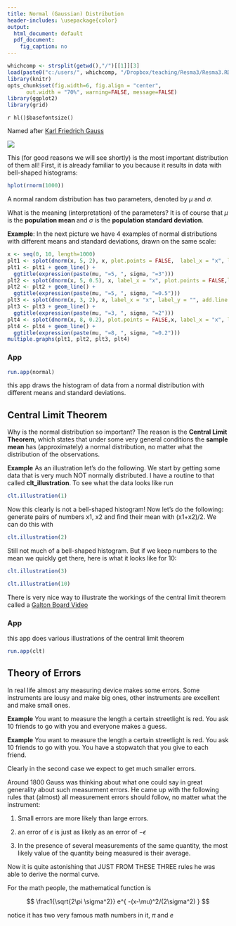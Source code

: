 ```yaml
---
title: Normal (Gaussian) Distribution
header-includes: \usepackage{color}
output:
  html_document: default
  pdf_document:
    fig_caption: no
---
```

<style>
table, th, td { text-align:right; }
th, td {padding: 10px;}
</style>

```r
whichcomp <- strsplit(getwd(),"/")[[1]][3]
load(paste0("c:/users/", whichcomp, "/Dropbox/teaching/Resma3/Resma3.RData"))
library(knitr)
opts_chunk$set(fig.width=6, fig.align = "center", 
      out.width = "70%", warning=FALSE, message=FALSE)
library(ggplot2)
library(grid)
```
`r hl()$basefontsize()`

Named after [Karl Friedrich Gauss](href="http://en.wikipedia.org/wiki/Carl_Friedrich_Gauss")

![](graphs/gauss.jpg)

This (for good reasons we will see shortly) is the most important distribution of them all! First, it is already familiar to you because it results in data with bell-shaped histograms:

```r
hplot(rnorm(1000))
```

A normal random distribution has two parameters, denoted by $\mu$ and $\sigma$.  

What is the meaning (interpretation) of the parameters? It is of course that $\mu$  is the **population mean **and $\sigma$ is the **population standard deviation**.

**Example**: In the next picture we have 4 examples of normal distributions with different means and standard deviations, drawn on the same scale: 

```r
x <- seq(0, 10, length=1000)
plt1 <- splot(dnorm(x, 5, 2), x, plot.points = FALSE,  label_x = "x", label_y = "", add.line = 3, return.graph = TRUE)
plt1 <- plt1 + geom_line() +
  ggtitle(expression(paste(mu, "=5, ", sigma, "=3")))
plt2 <- splot(dnorm(x, 5, 0.5), x, label_x = "x", plot.points = FALSE,label_y = "", add.line = 3, return.graph = TRUE)
plt2 <- plt2 + geom_line() +
  ggtitle(expression(paste(mu, "=5, ", sigma, "=0.5")))
plt3 <- splot(dnorm(x, 3, 2), x, label_x = "x", label_y = "", add.line = 3, plot.points = FALSE, return.graph = TRUE)
plt3 <- plt3 + geom_line() +
  ggtitle(expression(paste(mu, "=3, ", sigma, "=2")))
plt4 <- splot(dnorm(x, 8, 0.2), plot.points = FALSE,x, label_x = "x", label_y = "", add.line = 3, return.graph = TRUE)
plt4 <- plt4 + geom_line() +
  ggtitle(expression(paste(mu, "=8, ", sigma, "=0.2")))
multiple.graphs(plt1, plt2, plt3, plt4)
```


### App

```r
run.app(normal)
```

this app draws the histogram of data from a normal distribution with different means and standard deviations.

## Central Limit Theorem

Why is the normal distribution so important? The reason is the **Central Limit Theorem**, which states that under some very general conditions the **sample mean** has (approximately) a normal distribution, no matter what the distribution of the observations.

**Example** As an illustration let's do the following. We start by getting some data that is very much NOT normally distributed. I have a routine to that called **clt_illustration**. To see what the data looks like run

```r
clt.illustration(1)
```

Now this clearly is not a bell-shaped histogram! 
Now let's do the following: generate pairs of numbers x1, x2 and find their mean with (x1+x2)/2. We can do this with 
  
```r
clt.illustration(2) 
```

Still not much of a bell-shaped histogram. But if we keep numbers to the mean we quickly get there, here is what it looks like for 10:

```r
clt.illustration(3) 
```

```r
clt.illustration(10) 
```

There is very nice way to illustrate the workings of the central limit theorem called a [Galton Board Video](http://www.youtube.com/watch?v=3m4bxse2JEQ)

### App

this app does various illustrations of the central limit theorem 

```r
run.app(clt)
```

## Theory of Errors

In real life almost any measuring device makes some errors. Some instruments are lousy and make big ones, other instruments are excellent and make small ones.

**Example** You want to measure the length a certain streetlight is red. You ask 10 friends to go with you and everyone makes a guess.

**Example** You want to measure the length a certain streetlight is red. You ask 10 friends to go with you. You have a stopwatch that you give to each friend.

Clearly in the second case we expect to get much smaller errors.

Around 1800 Gauss was thinking about what one could say in great generality about such measurment errors. He came up with the following rules that (almost) all measurement errors should follow, no matter what the instrument:

1.  Small errors are more likely than large errors.

2.  an error of $\epsilon$ is just as likely as an error of $-\epsilon$

3.  In the presence of several measurements of the same quantity, the most likely value of the quantity being measured is their average.

Now it is quite astonishing that JUST FROM THESE THREE rules he was able to derive the normal curve.

For the math people, the mathematical function is

$$
\frac1{\sqrt{2\pi \sigma^2}} e^{ -(x-\mu)^2/(2\sigma^2) }
$$

notice it has two very famous math numbers in it, $\pi$ and $e$
